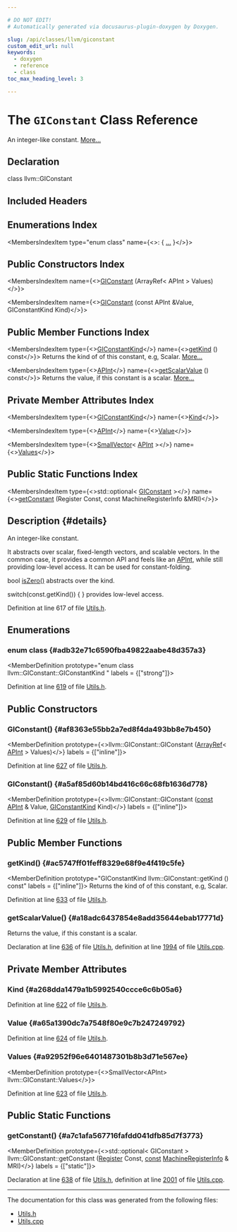 ```yaml
---

# DO NOT EDIT!
# Automatically generated via docusaurus-plugin-doxygen by Doxygen.

slug: /api/classes/llvm/giconstant
custom_edit_url: null
keywords:
  - doxygen
  - reference
  - class
toc_max_heading_level: 3

---
```





# The `GIConstant` Class Reference

<DoxygenPage pluginConfig={pluginConfig}>

An integer-like constant. <a href="#details">More...</a>

## Declaration

<CodeBlock>class llvm::GIConstant</CodeBlock>

## Included Headers

<IncludesList>
<IncludesListItem
  filePath="llvm/CodeGen/GlobalISel/Utils.h"
  permalink="/docs/api/files/include/include/llvm/include/llvm/codegen/include/llvm/codegen/globalisel/utils-h"
  isLocal="true" />
</IncludesList>

## Enumerations Index

<MembersIndex>

<MembersIndexItem
  type="enum class"
  name={<>:  &#123; <a href="#adb32e71c6590fba49822aabe48d357a3">...</a> &#125;</>}>
</MembersIndexItem>

</MembersIndex>

## Public Constructors Index

<MembersIndex>

<MembersIndexItem
  name={<><a href="#af8363e55bb2a7ed8f4da493bb8e7b450">GIConstant</a> (ArrayRef&lt; APInt &gt; Values)</>}>
</MembersIndexItem>

<MembersIndexItem
  name={<><a href="#a5af85d60b14bd416c66c68fb1636d778">GIConstant</a> (const APInt &amp;Value, GIConstantKind Kind)</>}>
</MembersIndexItem>

</MembersIndex>

## Public Member Functions Index

<MembersIndex>

<MembersIndexItem
  type={<><a href="#adb32e71c6590fba49822aabe48d357a3">GIConstantKind</a></>}
  name={<><a href="#ac5747ff01feff8329e68f9e4f419c5fe">getKind</a> () const</>}>
Returns the kind of of this constant, e.g, Scalar. <a href="#ac5747ff01feff8329e68f9e4f419c5fe">More...</a>
</MembersIndexItem>

<MembersIndexItem
  type={<><a href="/docs/api/classes/llvm/apint">APInt</a></>}
  name={<><a href="#a18adc6437854e8add35644ebab17771d">getScalarValue</a> () const</>}>
Returns the value, if this constant is a scalar. <a href="#a18adc6437854e8add35644ebab17771d">More...</a>
</MembersIndexItem>

</MembersIndex>

## Private Member Attributes Index

<MembersIndex>

<MembersIndexItem
  type={<><a href="#adb32e71c6590fba49822aabe48d357a3">GIConstantKind</a></>}
  name={<><a href="#a268dda1479a1b5992540ccce6c6b05a6">Kind</a></>}>
</MembersIndexItem>

<MembersIndexItem
  type={<><a href="/docs/api/classes/llvm/apint">APInt</a></>}
  name={<><a href="#a65a1390dc7a7548f80e9c7b247249792">Value</a></>}>
</MembersIndexItem>

<MembersIndexItem
  type={<><a href="/docs/api/classes/llvm/smallvector">SmallVector</a>&lt; <a href="/docs/api/classes/llvm/apint">APInt</a> &gt;</>}
  name={<><a href="#a92952f96e6401487301b8b3d71e567ee">Values</a></>}>
</MembersIndexItem>

</MembersIndex>

## Public Static Functions Index

<MembersIndex>

<MembersIndexItem
  type={<>std::optional&lt; <a href="/docs/api/classes/llvm/giconstant">GIConstant</a> &gt;</>}
  name={<><a href="#a7c1afa567716fafdd041dfb85d7f3773">getConstant</a> (Register Const, const MachineRegisterInfo &amp;MRI)</>}>
</MembersIndexItem>

</MembersIndex>

## Description {#details}

An integer-like constant.

It abstracts over scalar, fixed-length vectors, and scalable vectors. In the common case, it provides a common API and feels like an <a href="/docs/api/classes/llvm/apint">APInt</a>, while still providing low-level access. It can be used for constant-folding.

bool <a href="/docs/api/files/lib/lib/analysis/lint-cpp/#a45005634b54e2126cb3e6ec0dbc9ade4">isZero()</a> abstracts over the kind.

switch(const.getKind()) &#123; &#125; provides low-level access.

Definition at line 617 of file <a href="/docs/api/files/include/include/llvm/include/llvm/codegen/include/llvm/codegen/globalisel/utils-h">Utils.h</a>.

<SectionDefinition>

## Enumerations

### enum class  {#adb32e71c6590fba49822aabe48d357a3}

<MemberDefinition
  prototype="enum class llvm::GIConstant::GIConstantKind "
 labels = {["strong"]}>

<EnumerationList title="Enumeration values">

<Link id="adb32e71c6590fba49822aabe48d357a3af60357a8d17e45793298323f1b372a74" />
<EnumerationListItem name="Scalar">

</EnumerationListItem>

<Link id="adb32e71c6590fba49822aabe48d357a3a56339fcae0ddd702808f2b8468832da3" />
<EnumerationListItem name="FixedVector">

</EnumerationListItem>

<Link id="adb32e71c6590fba49822aabe48d357a3a84f2d4eb32b3098f9ed2e339c0897f94" />
<EnumerationListItem name="ScalableVector">

</EnumerationListItem>

</EnumerationList>

Definition at line <a href="/docs/api/files/include/include/llvm/include/llvm/codegen/include/llvm/codegen/globalisel/utils-h/#l00619">619</a> of file <a href="/docs/api/files/include/include/llvm/include/llvm/codegen/include/llvm/codegen/globalisel/utils-h">Utils.h</a>.
</MemberDefinition>

</SectionDefinition>

<SectionDefinition>

## Public Constructors

### GIConstant() {#af8363e55bb2a7ed8f4da493bb8e7b450}

<MemberDefinition
  prototype={<>llvm::GIConstant::GIConstant (<a href="/docs/api/classes/llvm/arrayref">ArrayRef</a>&lt; <a href="/docs/api/classes/llvm/apint">APInt</a> &gt; Values)</>}
  labels = {["inline"]}>

Definition at line <a href="/docs/api/files/include/include/llvm/include/llvm/codegen/include/llvm/codegen/globalisel/utils-h/#l00627">627</a> of file <a href="/docs/api/files/include/include/llvm/include/llvm/codegen/include/llvm/codegen/globalisel/utils-h">Utils.h</a>.
</MemberDefinition>

### GIConstant() {#a5af85d60b14bd416c66c68fb1636d778}

<MemberDefinition
  prototype={<>llvm::GIConstant::GIConstant (<a href="/docs/api/files/lib/lib/target/lib/target/aarch64/aarch64promoteconstant-cpp/#a90f8350fecae261c25be85d38b451bff">const</a> <a href="/docs/api/classes/llvm/apint">APInt</a> &amp; Value, <a href="#adb32e71c6590fba49822aabe48d357a3">GIConstantKind</a> Kind)</>}
  labels = {["inline"]}>

Definition at line <a href="/docs/api/files/include/include/llvm/include/llvm/codegen/include/llvm/codegen/globalisel/utils-h/#l00629">629</a> of file <a href="/docs/api/files/include/include/llvm/include/llvm/codegen/include/llvm/codegen/globalisel/utils-h">Utils.h</a>.
</MemberDefinition>

</SectionDefinition>

<SectionDefinition>

## Public Member Functions

### getKind() {#ac5747ff01feff8329e68f9e4f419c5fe}

<MemberDefinition
  prototype="GIConstantKind llvm::GIConstant::getKind () const"
  labels = {["inline"]}>
Returns the kind of of this constant, e.g, Scalar.

Definition at line <a href="/docs/api/files/include/include/llvm/include/llvm/codegen/include/llvm/codegen/globalisel/utils-h/#l00633">633</a> of file <a href="/docs/api/files/include/include/llvm/include/llvm/codegen/include/llvm/codegen/globalisel/utils-h">Utils.h</a>.
</MemberDefinition>

### getScalarValue() {#a18adc6437854e8add35644ebab17771d}

<MemberDefinition
  prototype="APInt llvm::GIConstant::getScalarValue () const">
Returns the value, if this constant is a scalar.

Declaration at line <a href="/docs/api/files/include/include/llvm/include/llvm/codegen/include/llvm/codegen/globalisel/utils-h/#l00636">636</a> of file <a href="/docs/api/files/include/include/llvm/include/llvm/codegen/include/llvm/codegen/globalisel/utils-h">Utils.h</a>, definition at line <a href="/docs/api/files/lib/lib/codegen/lib/codegen/globalisel/utils-cpp/#l01994">1994</a> of file <a href="/docs/api/files/lib/lib/codegen/lib/codegen/globalisel/utils-cpp">Utils.cpp</a>.
</MemberDefinition>

</SectionDefinition>

<SectionDefinition>

## Private Member Attributes

### Kind {#a268dda1479a1b5992540ccce6c6b05a6}

<MemberDefinition
  prototype="GIConstantKind llvm::GIConstant::Kind">

Definition at line <a href="/docs/api/files/include/include/llvm/include/llvm/codegen/include/llvm/codegen/globalisel/utils-h/#l00622">622</a> of file <a href="/docs/api/files/include/include/llvm/include/llvm/codegen/include/llvm/codegen/globalisel/utils-h">Utils.h</a>.
</MemberDefinition>

### Value {#a65a1390dc7a7548f80e9c7b247249792}

<MemberDefinition
  prototype="APInt llvm::GIConstant::Value">

Definition at line <a href="/docs/api/files/include/include/llvm/include/llvm/codegen/include/llvm/codegen/globalisel/utils-h/#l00624">624</a> of file <a href="/docs/api/files/include/include/llvm/include/llvm/codegen/include/llvm/codegen/globalisel/utils-h">Utils.h</a>.
</MemberDefinition>

### Values {#a92952f96e6401487301b8b3d71e567ee}

<MemberDefinition
  prototype={<>SmallVector&lt;APInt&gt; llvm::GIConstant::Values</>}>

Definition at line <a href="/docs/api/files/include/include/llvm/include/llvm/codegen/include/llvm/codegen/globalisel/utils-h/#l00623">623</a> of file <a href="/docs/api/files/include/include/llvm/include/llvm/codegen/include/llvm/codegen/globalisel/utils-h">Utils.h</a>.
</MemberDefinition>

</SectionDefinition>

<SectionDefinition>

## Public Static Functions

### getConstant() {#a7c1afa567716fafdd041dfb85d7f3773}

<MemberDefinition
  prototype={<>std::optional&lt; GIConstant &gt; llvm::GIConstant::getConstant (<a href="/docs/api/classes/llvm/register">Register</a> Const, <a href="/docs/api/files/lib/lib/target/lib/target/aarch64/aarch64promoteconstant-cpp/#a90f8350fecae261c25be85d38b451bff">const</a> <a href="/docs/api/classes/llvm/machineregisterinfo">MachineRegisterInfo</a> &amp; MRI)</>}
  labels = {["static"]}>

Declaration at line <a href="/docs/api/files/include/include/llvm/include/llvm/codegen/include/llvm/codegen/globalisel/utils-h/#l00638">638</a> of file <a href="/docs/api/files/include/include/llvm/include/llvm/codegen/include/llvm/codegen/globalisel/utils-h">Utils.h</a>, definition at line <a href="/docs/api/files/lib/lib/codegen/lib/codegen/globalisel/utils-cpp/#l02001">2001</a> of file <a href="/docs/api/files/lib/lib/codegen/lib/codegen/globalisel/utils-cpp">Utils.cpp</a>.
</MemberDefinition>

</SectionDefinition>

<hr/>

The documentation for this class was generated from the following files:

<ul>
<li><a href="/docs/api/files/include/include/llvm/include/llvm/codegen/include/llvm/codegen/globalisel/utils-h">Utils.h</a></li>
<li><a href="/docs/api/files/lib/lib/codegen/lib/codegen/globalisel/utils-cpp">Utils.cpp</a></li>
</ul>

</DoxygenPage>
